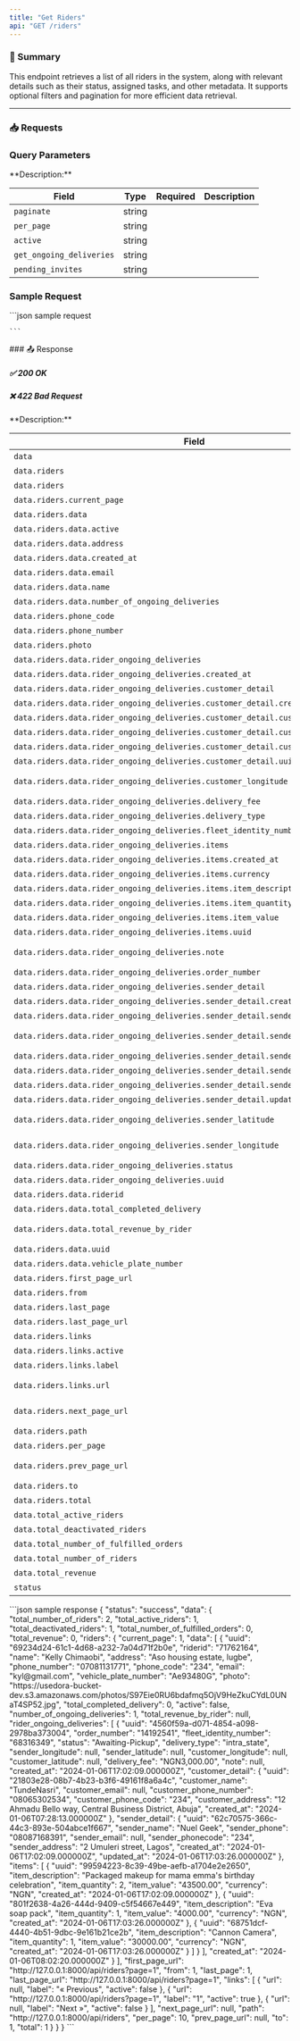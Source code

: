 ```yaml
---
title: "Get Riders"
api: "GET /riders"
---
```



### 📝 Summary

This endpoint retrieves a list of all riders in the system, along with relevant details such as their status, assigned tasks, and other metadata. It supports optional filters and pagination for more efficient data retrieval.

---



### 📥 Requests
### Query Parameters
<Expandable>
**Description:** 

| **Field**   | **Type** | **Required** | **Description**          |
|-------------|----------|-------------:|---------------------------|
| `paginate`   | string   |       |          |
| `per_page`   | string   |       |          |
| `active`   | string   |       |          |
| `get_ongoing_deliveries`   | string   |       |          |
| `pending_invites`   | string   |       |          |

</Expandable>


### Sample Request
<Expandable>
    ```json sample request
    
    
    ```
</Expandable>
### 📤 Response

##### ✅ 200 OK
##### ❌ 422 Bad Request

<Expandable>
**Description:** 

| **Field**   | **Type** | **Required** | **Description**          |
|-------------|----------|-------------:|---------------------------|
| `data`   | object   |        |           |
| `data.riders`      | object  |        |                  |
| `data.riders` | object   |        |  |
| `data.riders.current_page`    | number   |       |      |
| `data.riders.data` |   object |   |    |
| `data.riders.data.active`      | boolean  |        |                  |
| `data.riders.data.address`      | string   |        |                  |
| `data.riders.data.created_at` | string  |        |  |
| `data.riders.data.email`    | string   |        |      |
| `data.riders.data.name` |   string |   |    |
| `data.riders.data.number_of_ongoing_deliveries`      | number   |        |                  |
| `data.riders.phone_code`  |   string  |   |    |
| `data.riders.phone_number`    |   string   |   |    |
| `data.riders.photo` |   string  |   |    |
| `data.riders.data.rider_ongoing_deliveries`      | object   |        |                  |
| `data.riders.data.rider_ongoing_deliveries.created_at`  |   string  |   |    |
| `data.riders.data.rider_ongoing_deliveries.customer_detail`    |   object   |   |    |
| `data.riders.data.rider_ongoing_deliveries.customer_detail.created_at` |   string  |   |    |
| `data.riders.data.rider_ongoing_deliveries.customer_detail.customer_address`   |   string  |   |
| `data.riders.data.rider_ongoing_deliveries.customer_detail.customer_name` |   string  |   |    |
| `data.riders.data.rider_ongoing_deliveries.customer_detail.customer_phone_number`  |   string  |   |    |
| `data.riders.data.rider_ongoing_deliveries.customer_detail.uuid`  |   string| |   |   |
| `data.riders.data.rider_ongoing_deliveries.customer_longitude`  |   any / null| |   |   |
| `data.riders.data.rider_ongoing_deliveries.delivery_fee`  |   string| |   |   |
| `data.riders.data.rider_ongoing_deliveries.delivery_type`  |   string| |   |   |
| `data.riders.data.rider_ongoing_deliveries.fleet_identity_number`  |   string| |   |   |
| `data.riders.data.rider_ongoing_deliveries.items`  |   object| |   |   |
| `data.riders.data.rider_ongoing_deliveries.items.created_at`  |   string| |   |   |
| `data.riders.data.rider_ongoing_deliveries.items.currency`  |   string| |   |   |
| `data.riders.data.rider_ongoing_deliveries.items.item_description`  |   string| |   |   |
| `data.riders.data.rider_ongoing_deliveries.items.item_quantity`  |   number| |   |   |
| `data.riders.data.rider_ongoing_deliveries.items.item_value`  |   string| |   |   |
| `data.riders.data.rider_ongoing_deliveries.items.uuid`  |   string| |   |   |
| `data.riders.data.rider_ongoing_deliveries.note`  |   any / null| |   |   |
| `data.riders.data.rider_ongoing_deliveries.order_number`  |   string| |   |   |
| `data.riders.data.rider_ongoing_deliveries.sender_detail`  |   object| |   |   |
| `data.riders.data.rider_ongoing_deliveries.sender_detail.created_at`  |   string| |   |   |
| `data.riders.data.rider_ongoing_deliveries.sender_detail.sender_address`  |   string| |   |   |
| `data.riders.data.rider_ongoing_deliveries.sender_detail.sender_email`  |   any / null| |   |   |
| `data.riders.data.rider_ongoing_deliveries.sender_detail.sender_name`  |   string| |   |   |
| `data.riders.data.rider_ongoing_deliveries.sender_detail.sender_phone`  |   string| |   |   |
| `data.riders.data.rider_ongoing_deliveries.sender_detail.sender_phonecode`  |   string| |   |   |
| `data.riders.data.rider_ongoing_deliveries.sender_detail.updated_at`  |   string| |   |   |
| `data.riders.data.rider_ongoing_deliveries.sender_latitude`  |   any / null| |   |   |
| `data.riders.data.rider_ongoing_deliveries.sender_longitude`  |   any / null| |   |   |
| `data.riders.data.rider_ongoing_deliveries.status`  |   string| |   |   |
| `data.riders.data.rider_ongoing_deliveries.uuid`  |   string| |   |   |
| `data.riders.data.riderid`  |   string| |   |   |
| `data.riders.data.total_completed_delivery`  |   number| |   |   |
| `data.riders.data.total_revenue_by_rider`  |   any / null| |   |   |
| `data.riders.data.uuid`  |   string| |   |   |
| `data.riders.data.vehicle_plate_number`  |   string| |   |   |
| `data.riders.first_page_url`  |   string| |   |   |
| `data.riders.from`  |   number| |   |   |
| `data.riders.last_page`  |   number| |   |   |
| `data.riders.last_page_url`  |   string| |   |   |
| `data.riders.links`  |   object| |   |   |
| `data.riders.links.active`  |   boolean| |   |   |
| `data.riders.links.label`  |   string| |   |   |
| `data.riders.links.url`  |   string / null| |   |   |
| `data.riders.next_page_url`  |   any / null| |   |   |
| `data.riders.path`  |   string| |   |   |
| `data.riders.per_page`  |   number| |   |   |
| `data.riders.prev_page_url`  |   any /null| |   |   |
| `data.riders.to`  |   number| |   |   |
| `data.riders.total`  |   number| |   |   |
| `data.total_active_riders`  |   number| |   |   |
| `data.total_deactivated_riders`  |   number| |   |   |
| `data.total_number_of_fulfilled_orders`  |   number| |   |   |
| `data.total_number_of_riders`  |   number| |   |   |
| `data.total_revenue`  |   number| |   |   |
| `status`  |   string| |   |   |
</Expandable>

<ResponseExample>
    ```json sample response
    {
    "status": "success",
    "data": {
        "total_number_of_riders": 2,
        "total_active_riders": 1,
        "total_deactivated_riders": 1,
        "total_number_of_fulfilled_orders": 0,
        "total_revenue": 0,
        "riders": {
            "current_page": 1,
            "data": [
                {
                    "uuid": "69234d24-61c1-4d68-a232-7a04d71f2b0e",
                    "riderid": "71762164",
                    "name": "Kelly Chimaobi",
                    "address": "Aso housing estate, lugbe",
                    "phone_number": "07081131771",
                    "phone_code": "234",
                    "email": "kyl@gmail.com",
                    "vehicle_plate_number": "Ae93480G",
                    "photo": "https://usedora-bucket-dev.s3.amazonaws.com/photos/S97Eie0RU6bdafmq5OjV9HeZkuCYdL0UNaT4SP52.jpg",
                    "total_completed_delivery": 0,
                    "active": false,
                    "number_of_ongoing_deliveries": 1,
                    "total_revenue_by_rider": null,
                    "rider_ongoing_deliveries": [
                        {
                            "uuid": "4560f59a-d071-4854-a098-2978ba373004",
                            "order_number": "14192541",
                            "fleet_identity_number": "68316349",
                            "status": "Awaiting-Pickup",
                            "delivery_type": "intra_state",
                            "sender_longitude": null,
                            "sender_latitude": null,
                            "customer_longitude": null,
                            "customer_latitude": null,
                            "delivery_fee": "NGN3,000.00",
                            "note": null,
                            "created_at": "2024-01-06T17:02:09.000000Z",
                            "customer_detail": {
                                "uuid": "21803e28-08b7-4b23-b3f6-49161f8a6a4c",
                                "customer_name": "TundeNasri",
                                "customer_email": null,
                                "customer_phone_number": "08065302534",
                                "customer_phone_code": "234",
                                "customer_address": "12 Ahmadu Bello way, Central Business District, Abuja",
                                "created_at": "2024-01-06T07:28:13.000000Z"
                            },
                            "sender_detail": {
                                "uuid": "62c70575-366c-44c3-893e-504abce1f667",
                                "sender_name": "Nuel Geek",
                                "sender_phone": "08087168391",
                                "sender_email": null,
                                "sender_phonecode": "234",
                                "sender_address": "2 Umuleri street, Lagos",
                                "created_at": "2024-01-06T17:02:09.000000Z",
                                "updated_at": "2024-01-06T17:03:26.000000Z"
                            },
                            "items": [
                                {
                                    "uuid": "99594223-8c39-49be-aefb-a1704e2e2650",
                                    "item_description": "Packaged makeup for mama emma's birthday celebration",
                                    "item_quantity": 2,
                                    "item_value": "43500.00",
                                    "currency": "NGN",
                                    "created_at": "2024-01-06T17:02:09.000000Z"
                                },
                                {
                                    "uuid": "801f2638-4a26-444d-9409-c5f54667e449",
                                    "item_description": "Eva soap pack",
                                    "item_quantity": 1,
                                    "item_value": "4000.00",
                                    "currency": "NGN",
                                    "created_at": "2024-01-06T17:03:26.000000Z"
                                },
                                {
                                    "uuid": "68751dcf-4440-4b51-9dbc-9e161b21ce2b",
                                    "item_description": "Cannon Camera",
                                    "item_quantity": 1,
                                    "item_value": "30000.00",
                                    "currency": "NGN",
                                    "created_at": "2024-01-06T17:03:26.000000Z"
                                }
                            ]
                        }
                    ],
                    "created_at": "2024-01-06T08:02:20.000000Z"
                }
            ],
            "first_page_url": "http://127.0.0.1:8000/api/riders?page=1",
            "from": 1,
            "last_page": 1,
            "last_page_url": "http://127.0.0.1:8000/api/riders?page=1",
            "links": [
                {
                    "url": null,
                    "label": "&laquo; Previous",
                    "active": false
                },
                {
                    "url": "http://127.0.0.1:8000/api/riders?page=1",
                    "label": "1",
                    "active": true
                },
                {
                    "url": null,
                    "label": "Next &raquo;",
                    "active": false
                }
            ],
            "next_page_url": null,
            "path": "http://127.0.0.1:8000/api/riders",
            "per_page": 10,
            "prev_page_url": null,
            "to": 1,
            "total": 1
        }
    }
}
    ```
</ResponseExample>


